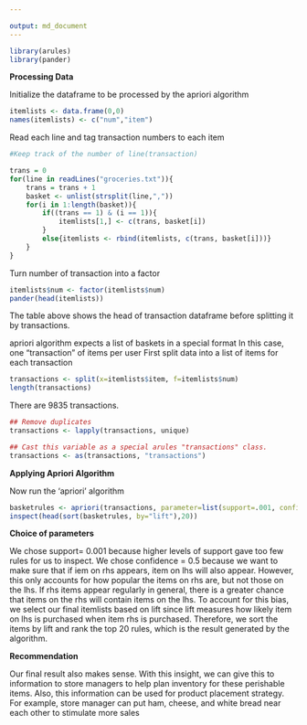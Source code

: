 ---

output: md_document
---

```{r}
library(arules)
library(pander)
```

**Processing Data**

Initialize the dataframe to be processed by the apriori algorithm
```{r}
itemlists <- data.frame(0,0)
names(itemlists) <- c("num","item")
```

Read each line and tag transaction numbers to each item
```{r}
#Keep track of the number of line(transaction)

trans = 0
for(line in readLines("groceries.txt")){
    trans = trans + 1
    basket <- unlist(strsplit(line,","))
    for(i in 1:length(basket)){
        if((trans == 1) & (i == 1)){
            itemlists[1,] <- c(trans, basket[i])
        }
        else{itemlists <- rbind(itemlists, c(trans, basket[i]))}
    }
}
```

Turn number of transaction into a factor
```{r}
itemlists$num <- factor(itemlists$num)
pander(head(itemlists))
```

The table above shows the head of transaction dataframe before splitting it by transactions.

apriori algorithm expects a list of baskets in a special format
In this case, one "transaction" of items per user
First split data into a list of items for each transaction
```{r}
transactions <- split(x=itemlists$item, f=itemlists$num)
length(transactions)
```

There are 9835 transactions.

```{r}
## Remove duplicates 
transactions <- lapply(transactions, unique)
```


```{r}
## Cast this variable as a special arules "transactions" class.
transactions <- as(transactions, "transactions")
```


**Applying Apriori Algorithm**

Now run the 'apriori' algorithm
```{r}
basketrules <- apriori(transactions, parameter=list(support=.001, confidence=.5, maxlen=10))
inspect(head(sort(basketrules, by="lift"),20))
```

**Choice of parameters**

We chose support= 0.001 because higher levels of support gave too few rules for us to inspect. We chose confidence = 0.5 because we want to make sure that if iem on rhs appears, item on lhs will also appear. However, this only accounts for how popular the items on rhs are, but not those on the lhs. If rhs items appear regularly in general, there is a greater chance that items on the rhs will contain items on the lhs. To account for this bias, we select our final itemlists based on lift since lift measures how likely item on lhs is purchased when item rhs is purchased. Therefore, we sort the items by lift and rank the top 20 rules, which is the result generated by the algorithm.

**Recommendation**

Our final result also makes sense. With this insight, we can give this to information to store managers to help plan inventory for these perishable items. Also, this information can be used for product placement strategy. For example, store manager can put ham, cheese, and white bread near each other to stimulate more sales